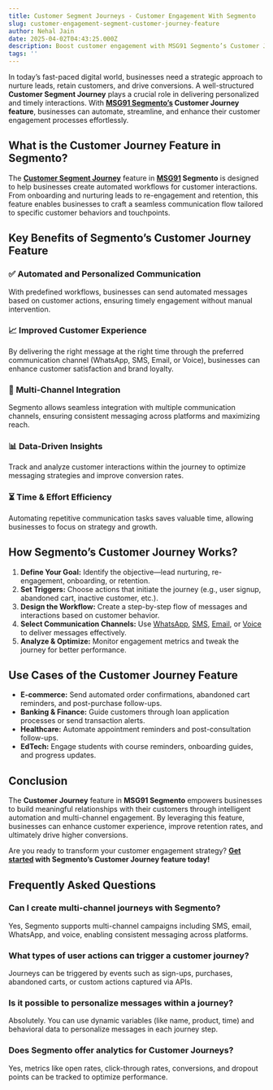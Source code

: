 ```yaml
---
title: Customer Segment Journeys - Customer Engagement With Segmento
slug: customer-engagement-segment-customer-journey-feature
author: Nehal Jain
date: 2025-04-02T04:43:25.000Z
description: Boost customer engagement with MSG91 Segmento’s Customer Journey - automate personalized multichannel workflows, track behavior, and optimize conversions.
tags: ''
---
```


In today’s fast-paced digital world, businesses need a strategic approach to nurture leads, retain customers, and drive conversions. A well-structured **Customer Segment Journey** plays a crucial role in delivering personalized and timely interactions. With **[MSG91 Segmento’s](https://msg91.com/segmento) Customer Journey feature**, businesses can automate, streamline, and enhance their customer engagement processes effortlessly.

## **What is the Customer Journey Feature in Segmento?**

The **[Customer Segment Journey](https://msg91.com/campaign)** feature in **[MSG91](https://msg91.com) Segmento** is designed to help businesses create automated workflows for customer interactions. From onboarding and nurturing leads to re-engagement and retention, this feature enables businesses to craft a seamless communication flow tailored to specific customer behaviors and touchpoints.

## **Key Benefits of Segmento’s Customer Journey Feature**

### **✅ Automated and Personalized Communication**

With predefined workflows, businesses can send automated messages based on customer actions, ensuring timely engagement without manual intervention.

### **📈 Improved Customer Experience**

By delivering the right message at the right time through the preferred communication channel (WhatsApp, SMS, Email, or Voice), businesses can enhance customer satisfaction and brand loyalty.

### **🔄 Multi-Channel Integration**

Segmento allows seamless integration with multiple communication channels, ensuring consistent messaging across platforms and maximizing reach.

### **📊 Data-Driven Insights**

Track and analyze customer interactions within the journey to optimize messaging strategies and improve conversion rates.

### **⏳ Time & Effort Efficiency**

Automating repetitive communication tasks saves valuable time, allowing businesses to focus on strategy and growth.

## **How Segmento’s Customer Journey Works?**

1. **Define Your Goal:** Identify the objective—lead nurturing, re-engagement, onboarding, or retention.
2. **Set Triggers:** Choose actions that initiate the journey (e.g., user signup, abandoned cart, inactive customer, etc.).
3. **Design the Workflow:** Create a step-by-step flow of messages and interactions based on customer behavior.
4. **Select Communication Channels:** Use [WhatsApp](https://msg91.com/whatsapp), [SMS](https://msg91.com/sms), [Email](https://msg91.com/email), or [Voice](https://msg91.com/voice) to deliver messages effectively.
5. **Analyze & Optimize:** Monitor engagement metrics and tweak the journey for better performance.

## **Use Cases of the Customer Journey Feature**

-   **E-commerce:** Send automated order confirmations, abandoned cart reminders, and post-purchase follow-ups.
-   **Banking & Finance:** Guide customers through loan application processes or send transaction alerts.
-   **Healthcare:** Automate appointment reminders and post-consultation follow-ups.
-   **EdTech:** Engage students with course reminders, onboarding guides, and progress updates.

## **Conclusion**

The **Customer Journey** feature in **MSG91 Segmento** empowers businesses to build meaningful relationships with their customers through intelligent automation and multi-channel engagement. By leveraging this feature, businesses can enhance customer experience, improve retention rates, and ultimately drive higher conversions.

Are you ready to transform your customer engagement strategy? **[Get started](https://msg91.com/signup) with Segmento’s Customer Journey feature today\!**

## **Frequently Asked Questions**

### **Can I create multi-channel journeys with Segmento?**

Yes, Segmento supports multi-channel campaigns including SMS, email, WhatsApp, and voice, enabling consistent messaging across platforms.

### **What types of user actions can trigger a customer journey?**

Journeys can be triggered by events such as sign-ups, purchases, abandoned carts, or custom actions captured via APIs.

### **Is it possible to personalize messages within a journey?**

Absolutely. You can use dynamic variables (like name, product, time) and behavioral data to personalize messages in each journey step.

### **Does Segmento offer analytics for Customer Journeys?**

Yes, metrics like open rates, click-through rates, conversions, and dropout points can be tracked to optimize performance.
